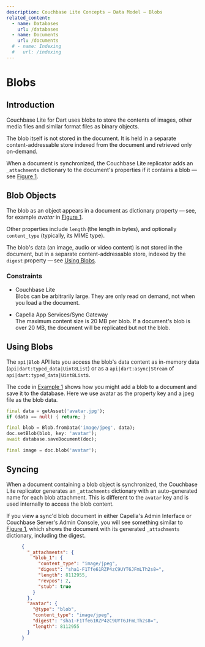 ```yaml
---
description: Couchbase Lite Concepts — Data Model — Blobs
related_content:
  - name: Databases
    url: /databases
  - name: Documents
    url: /documents
  # - name: Indexing
  #   url: /indexing
---
```


# Blobs

## Introduction

Couchbase Lite for Dart uses blobs to store the contents of images, other media
files and similar format files as binary objects.

The blob itself is not stored in the document. It is held in a separate
content-addressable store indexed from the document and retrieved only
on-demand.

When a document is synchronized, the Couchbase Lite replicator adds an
`_attachments` dictionary to the document's properties if it contains a blob
— see [Figure 1](#).

## Blob Objects

The blob as an object appears in a document as dictionary property — see, for
example _avatar_ in [Figure 1](#).

Other properties include `length` (the length in bytes), and optionally
`content_type` (typically, its MIME type).

The blob's data (an image, audio or video content) is not stored in the
document, but in a separate content-addressable store, indexed by the `digest`
property — see [Using Blobs](#using-blobs).

### Constraints

- Couchbase Lite <br /> Blobs can be arbitrarily large. They are only read on
  demand, not when you load a the document.

- Capella App Services/Sync Gateway <br /> The maximum content size is 20 MB per
  blob. If a document's blob is over 20 MB, the document will be replicated but
  not the blob.

## Using Blobs

The `api|Blob` API lets you access the blob's data content as in-memory data
(`api|dart:typed_data|Uint8List`) or as a `api|dart:async|Stream` of
`api|dart:typed_data|Uint8List`s.

The code in [Example 1](#) shows how you might add a blob to a document and save
it to the database. Here we use avatar as the property key and a jpeg file as
the blob data.

<CodeExample id={1} title="Working with Blobs">

```dart
final data = getAsset('avatar.jpg');
if (data == null) { return; }

final blob = Blob.fromData('image/jpeg', data);
doc.setBlob(blob, key: 'avatar');
await database.saveDocument(doc);

final image = doc.blob('avatar');
```

</CodeExample>

## Syncing

When a document containing a blob object is synchronized, the Couchbase Lite
replicator generates an `_attachments` dictionary with an auto-generated name
for each blob attachment. This is different to the `avatar` key and is used
internally to access the blob content.

If you view a sync'd blob document in either Capella's Admin Interface or
Couchbase Server's Admin Console, you will see something similar to
[Figure 1](#), which shows the document with its generated `_attachments`
dictionary, including the digest.

<Figure id={1} title="Sample Blob Document">

```json
{
  "_attachments": {
    "blob_1": {
      "content_type": "image/jpeg",
      "digest": "sha1-F1Tfe61RZP4zC9UYT6JFmLTh2s8=",
      "length": 8112955,
      "revpos": 2,
      "stub": true
    }
  },
  "avatar": {
    "@type": "blob",
    "content_type": "image/jpeg",
    "digest": "sha1-F1Tfe61RZP4zC9UYT6JFmLTh2s8=",
    "length": 8112955
  }
}
```

</Figure>
